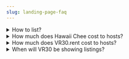 ```yaml
---
slug: landing-page-faq
---
```


<details>

<summary>How to list?</summary>

1. Visit https://www.hawaiichee.com/hosts
2. Click “Get Started”
3. Create an account
4. Create your listings
5. Optionally, we can import your listings. Send an email to help@hawaiichee.com to ask for help for this option.
6. Once your listings are ready, send an email to help@hawaiichee.com for confirmation.

</details>

<details>

<summary>How much does Hawaii Chee cost to hosts?</summary>
<b>Inquiries are free for now as we have not yet started our pay-by-performance charging.</b> Even when we are charging, your first inquiry will be free. After your first, we will ask you to choose either a Pay-Per-Inquiry or Pay-Per-Booking plan, or you can choose to not list on the Hawaii Chee site. If your listings are not on our site but are on VRBO or Airbnb, they will still appear on Hawaii Chee as meta-listings with links to VRBO or Airbnb.

The pay-by-performance rates on Hawaii Chee will equate to about 5.5% of the booking value on the Pay-Per-Booking plan. That compares to an overall take-rate of 15-20% on VRBO and Airbnb. In short, we bring your rental to market at a very attractive rate and all without getting in your way!
</details>

<details>

<summary>How much does VR30.rent cost to hosts?</summary>
VR30 will have no fees. You'll get inquiries. How will VR30 make money? VR30 will be sponsored by Sterman Realty, and Sterman's listings will show at the top of sorts. Having enough listings on the site makes it useful for travelers.

</details>

<details>

<summary>When will VR30 be showing listings? </summary>
Here's the VR30 roadmap:

1. A simple directory of all listings on the site links to fully functional listings, just like those shown on HawaiiChee.com (https://www.hawaiichee.com/users/stermanrealty).
2. Later, we'll have full search capabilities, like searching on HawaiiChee.com for Oahu: https://www.hawaiichee.com/listings/usa/hawaii/oahu

</details>
